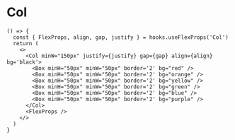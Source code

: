 # Col

```tsx render dir='col'
() => {
  const { FlexProps, align, gap, justify } = hooks.useFlexProps('Col')
  return (
    <>
      <Col minW="150px" justify={justify} gap={gap} align={align} bg='black'>
        <Box minH="50px" minW="50px" border='2' bg="red" />
        <Box minH="50px" minW="50px" border='2' bg="orange" />
        <Box minH="50px" minW="50px" border='2' bg="yellow" />
        <Box minH="50px" minW="50px" border='2' bg="green" />
        <Box minH="50px" minW="50px" border='2' bg="blue" />
        <Box minH="50px" minW="50px" border='2' bg="purple" />
      </Col>
      <FlexProps />
    </>
  )
}
```

